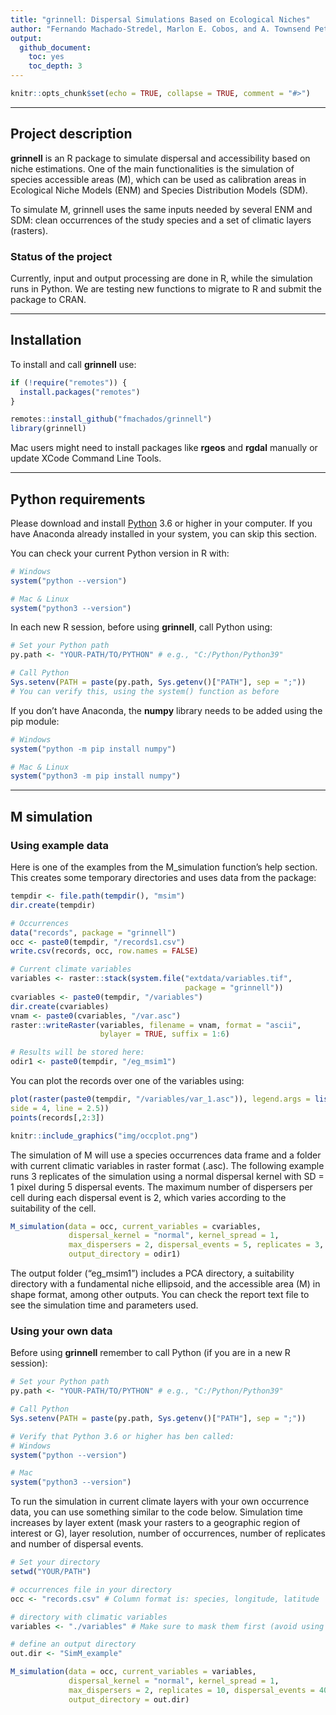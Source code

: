 ```yaml
---
title: "grinnell: Dispersal Simulations Based on Ecological Niches"
author: "Fernando Machado-Stredel, Marlon E. Cobos, and A. Townsend Peterson"
output:
  github_document:
    toc: yes
    toc_depth: 3
---
```


```r
knitr::opts_chunk$set(echo = TRUE, collapse = TRUE, comment = "#>")
```

<hr>

## Project description
**grinnell** is an R package to simulate dispersal and accessibility based on niche estimations. One of the main functionalities is the simulation of species accessible areas (M), which can be used as calibration areas in Ecological Niche Models (ENM) and Species Distribution Models (SDM).

To simulate M, grinnell uses the same inputs needed by several ENM and SDM: clean occurrences of the study species and a set of climatic layers (rasters).

### Status of the project
Currently, input and output processing are done in R, while the simulation runs in Python. We are testing new functions to migrate to R and submit the package to CRAN.

<hr>

## Installation
To install and call **grinnell** use:

```r
if (!require("remotes")) {
  install.packages("remotes")
}

remotes::install_github("fmachados/grinnell")
library(grinnell)
```

Mac users might need to install packages like **rgeos** and **rgdal** manually or update XCode Command Line Tools.

<hr>

## Python requirements
Please download and install [Python](https://www.python.org/downloads/) 3.6 or higher in your computer. If you have Anaconda already installed in your system, you can skip this section.

You can check your current Python version in R with:

```r
# Windows
system("python --version")

# Mac & Linux
system("python3 --version")
```

In each new R session, before using **grinnell**, call Python using:

```r
# Set your Python path
py.path <- "YOUR-PATH/TO/PYTHON" # e.g., "C:/Python/Python39"

# Call Python
Sys.setenv(PATH = paste(py.path, Sys.getenv()["PATH"], sep = ";"))
# You can verify this, using the system() function as before
```

If you don't have Anaconda, the **numpy** library needs to be added using the pip module:

```r
# Windows
system("python -m pip install numpy")

# Mac & Linux
system("python3 -m pip install numpy")
```

<hr>

## M simulation 
### Using example data
Here is one of the examples from the M_simulation function's help section. This creates some temporary directories and uses data from the package:

```r
tempdir <- file.path(tempdir(), "msim")
dir.create(tempdir)

# Occurrences
data("records", package = "grinnell")
occ <- paste0(tempdir, "/records1.csv")
write.csv(records, occ, row.names = FALSE)

# Current climate variables
variables <- raster::stack(system.file("extdata/variables.tif",
                                       package = "grinnell"))
cvariables <- paste0(tempdir, "/variables") 
dir.create(cvariables)
vnam <- paste0(cvariables, "/var.asc")
raster::writeRaster(variables, filename = vnam, format = "ascii",
                    bylayer = TRUE, suffix = 1:6)

# Results will be stored here:
odir1 <- paste0(tempdir, "/eg_msim1")
```

You can plot the records over one of the variables using:

```r
plot(raster(paste0(tempdir, "/variables/var_1.asc")), legend.args = list(text = "Mean Temperature",
side = 4, line = 2.5))
points(records[,2:3])
```
```r
knitr::include_graphics("img/occplot.png")
```

The simulation of M will use a species occurrences data frame and a folder with current climatic variables in raster format (.asc). The following example runs 3 replicates of the simulation using a normal dispersal kernel with SD = 1 pixel during 5 dispersal events. The maximum number of dispersers per cell during each dispersal event is 2, which varies according to the suitability of the cell.

```r
M_simulation(data = occ, current_variables = cvariables,
             dispersal_kernel = "normal", kernel_spread = 1,
             max_dispersers = 2, dispersal_events = 5, replicates = 3,
             output_directory = odir1)
```

The output folder ("eg_msim1") includes a PCA directory, a suitability directory with a fundamental niche ellipsoid, and the accessible area (M) in shape format, among other outputs. You can check the report text file to see the simulation time and parameters used.

### Using your own data
Before using **grinnell** remember to call Python (if you are in a new R session):

```r
# Set your Python path
py.path <- "YOUR-PATH/TO/PYTHON" # e.g., "C:/Python/Python39"

# Call Python
Sys.setenv(PATH = paste(py.path, Sys.getenv()["PATH"], sep = ";"))

# Verify that Python 3.6 or higher has ben called:
# Windows
system("python --version")

# Mac
system("python3 --version")
```

To run the simulation in current climate layers with your own occurrence data, you can use something similar to the code below. Simulation time increases by layer extent (mask your rasters to a geographic region of interest or G), layer resolution, number of occurrences, number of replicates and number of dispersal events.

```r
# Set your directory
setwd("YOUR/PATH")

# occurrences file in your directory
occ <- "records.csv" # Column format is: species, longitude, latitude

# directory with climatic variables 
variables <- "./variables" # Make sure to mask them first (avoid using global layers if not needed)

# define an output directory
out.dir <- "SimM_example" 

M_simulation(data = occ, current_variables = variables,
             dispersal_kernel = "normal", kernel_spread = 1,
             max_dispersers = 2, replicates = 10, dispersal_events = 40,
             output_directory = out.dir)
```
